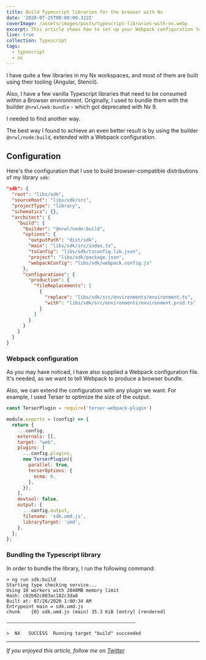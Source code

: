 ```yaml
---
title: Build Typescript libraries for the browser with Nx
date: '2020-07-25T00:00:00.322Z'
coverImage: /assets/images/posts/typescript-libraries-with-nx.webp
excerpt: This article shows how to set up your Webpack configuration to build Typescript libraries with Nx
live: true
collection: Typescript
tags:
  - typescript
  - nx
---
```


I have quite a few libraries in my Nx workspaces, and most of them are built using their tooling (Angular, Stencil).

Also, I have a few vanilla Typescript libraries that need to be consumed within a Browser environment. Originally, I used to bundle them with the builder `@nrwl/web:bundle` - which got deprecated with Nx 9.

I needed to find another way.

The best way I found to achieve an even better result is by using the builder `@nrwl/node:build`, extended with a Webpack configuration.

## Configuration

Here's the configuration that I use to build browser-compatible distributions of my library `sdk`:

```json
"sdk": {
  "root": "libs/sdk",
  "sourceRoot": "libs/sdk/src",
  "projectType": "library",
  "schematics": {},
  "architect": {
    "build": {
      "builder": "@nrwl/node:build",
      "options": {
        "outputPath": "dist/sdk",
        "main": "libs/sdk/src/index.ts",
        "tsConfig": "libs/sdk/tsconfig.lib.json",
        "project": "libs/sdk/package.json",
        "webpackConfig": "libs/sdk/webpack.config.js"
      },
      "configurations": {
        "production": {
          "fileReplacements": [
            {
              "replace": "libs/sdk/src/environments/environment.ts",
              "with": "libs/sdk/src/environments/environment.prod.ts"
            }
          ]
        }
      }
    }
  }
}

```

### Webpack configuration
As you may have noticed, I have also supplied a Webpack configuration file. It's needed, as we want to tell Webpack to produce a browser bundle.

Also, we can extend the configuration with any plugin we want. For example, I used Terser to optimize the size of the output.


```javascript
const TerserPlugin = require('terser-webpack-plugin')

module.exports = (config) => {
  return {
    ...config,
    externals: [],
    target: "web",
    plugins: [
      ...config.plugins,
      new TerserPlugin({
        parallel: true,
        terserOptions: {
          ecma: 6,
        },
      }),
    ],
    devtool: false,
    output: {
      ...config.output,
      filename: 'sdk.umd.js',
      libraryTarget: 'umd',
    },
  };
};
```

### Bundling the Typescript library

In order to bundle the library, I run the following command:

```
> ng run sdk:build
Starting type checking service...
Using 10 workers with 2048MB memory limit
Hash: c02b92c803ac182c3da8
Built at: 07/26/2020 1:00:34 AM
Entrypoint main = sdk.umd.js
chunk    {0} sdk.umd.js (main) 35.3 KiB [entry] [rendered]

———————————————————————————————————————————————

>  NX   SUCCESS  Running target "build" succeeded
```


***

_If you enjoyed this article, follow me on [Twitter](https://twitter.com/gc_psk)_
